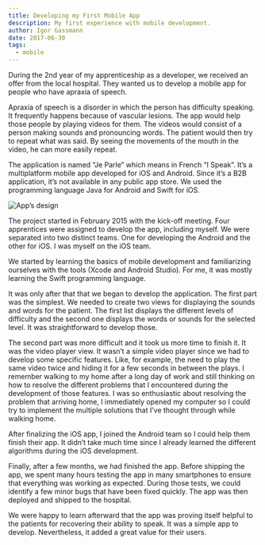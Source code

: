 ```yaml
---
title: Developing my First Mobile App
description: My first experience with mobile development.
author: Igor Gassmann
date: 2017-06-30
tags:
  - mobile
---
```



During the 2nd year of my apprenticeship as a developer, we received an offer from the local
hospital. They wanted us to develop a mobile app for people who have apraxia of speech.

Apraxia of speech is a disorder in which the person has difficulty speaking. It frequently happens
because of vascular lesions. The app would help those people by playing videos for them. The videos
would consist of a person making sounds and pronouncing words. The patient would then try to repeat
what was said. By seeing the movements of the mouth in the video, he can more easily repeat.

The application is named “Je Parle” which means in French “I Speak”. It’s a multiplatform mobile app
developed for iOS and Android. Since it’s a B2B application, it’s not available in any public app
store. We used the programming language Java for Android and Swift for iOS.

<Image src={jeParleDesignImage} alt="App’s design" />

The project started in February 2015 with the kick-off meeting. Four apprentices were assigned to
develop the app, including myself. We were separated into two distinct teams. One for developing the
Android and the other for iOS. I was myself on the iOS team.

We started by learning the basics of mobile development and familiarizing ourselves with the tools
(Xcode and Android Studio). For me, it was mostly learning the Swift programming language.

It was only after that that we began to develop the application. The first part was the simplest. We
needed to create two views for displaying the sounds and words for the patient. The first list
displays the different levels of difficulty and the second one displays the words or sounds for the
selected level. It was straightforward to develop those.

The second part was more difficult and it took us more time to finish it. It was the video player
view. It wasn’t a simple video player since we had to develop some specific features. Like, for
example, the need to play the same video twice and hiding it for a few seconds in between the plays.
I remember walking to my home after a long day of work and still thinking on how to resolve the
different problems that I encountered during the development of those features. I was so
enthusiastic about resolving the problem that arriving home, I immediately opened my computer so I
could try to implement the multiple solutions that I’ve thought through while walking home.

After finalizing the iOS app, I joined the Android team so I could help them finish their app. It
didn’t take much time since I already learned the different algorithms during the iOS development.

Finally, after a few months, we had finished the app. Before shipping the app, we spent many hours
testing the app in many smartphones to ensure that everything was working as expected. During those
tests, we could identify a few minor bugs that have been fixed quickly. The app was then deployed
and shipped to the hospital.

We were happy to learn afterward that the app was proving itself helpful to the patients for
recovering their ability to speak. It was a simple app to develop. Nevertheless, it added a great
value for their users.
